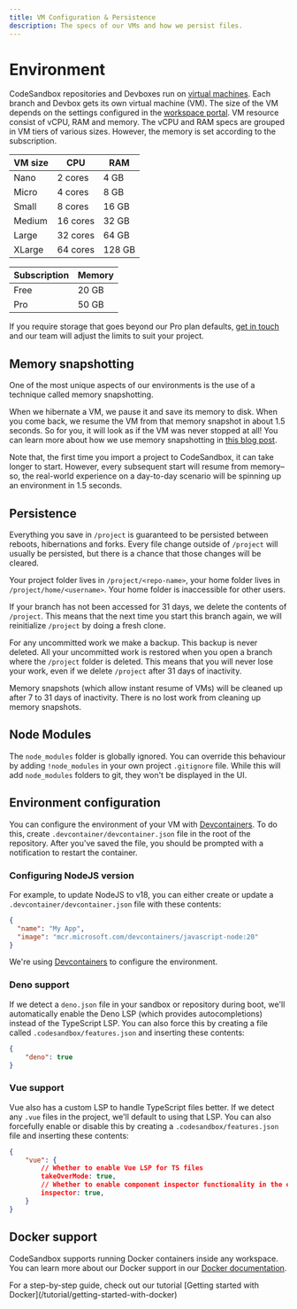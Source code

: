 ```yaml
---
title: VM Configuration & Persistence
description: The specs of our VMs and how we persist files.
---
```



# Environment

CodeSandbox repositories and Devboxes run on [virtual machines](https://codesandbox.io/blog/how-we-clone-a-running-vm-in-2-seconds). Each branch and Devbox gets its own virtual machine (VM). The size of the VM depends on the settings configured in the [workspace portal](https://codesandbox.io/t/vm_settings).
VM resource consist of vCPU, RAM and memory. The vCPU and RAM specs are grouped in VM tiers of various sizes. However, the memory is set according to the subscription.

| VM size | CPU      | RAM    |
| ------ | -------- | ------ |
| Nano   |  2 cores  | 4 GB   |
| Micro  | 4 cores  | 8 GB   |
| Small  | 8 cores  | 16 GB  |
| Medium | 16 cores | 32 GB  |
| Large  | 32 cores | 64 GB  |
| XLarge | 64 cores | 128 GB |


| Subscription | Memory | 
| ------ | --------- |
| Free   | 20 GB     | 
| Pro    | 50 GB     | 


If you require storage that goes beyond our Pro plan defaults, [get in touch](mailto:support@codesandbox.io) and our team will adjust the limits to suit your project.

## Memory snapshotting

One of the most unique aspects of our environments is the use of a technique called memory snapshotting.

When we hibernate a VM, we pause it and save its memory to disk. When you come back, we resume the VM from that memory snapshot in about 1.5 seconds. So for you, it will look as if the VM was never stopped at all! You can learn more about how we use memory snapshotting in [this blog post](https://codesandbox.io/blog/how-we-clone-a-running-vm-in-2-seconds).

Note that, the first time you import a project to CodeSandbox, it can take longer to start. However, every subsequent start will resume from memory–so, the real-world experience on a day-to-day scenario will be spinning up an environment in 1.5 seconds.

## Persistence

Everything you save in `/project` is guaranteed to be persisted between reboots, hibernations and forks. Every file change outside of `/project` will usually be persisted, but there is a chance that those changes will be cleared.

Your project folder lives in `/project/<repo-name>`, your home folder lives in `/project/home/<username>`. Your home folder is inaccessible for other users.

If your branch has not been accessed for 31 days, we delete the contents of `/project`. This means that the next time you start this branch again, we will reinitialize `/project` by doing a fresh clone.

For any uncommitted work we make a backup. This backup is never deleted. All your uncommitted work is restored when you open a branch where the `/project` folder is deleted. This means that you will never lose your work, even if we delete `/project` after 31 days of inactivity.

Memory snapshots (which allow instant resume of VMs) will be cleaned up after 7 to 31 days of inactivity. There is no lost work from cleaning up memory snapshots.

## Node Modules

The `node_modules` folder is globally ignored. You can override this behaviour by adding `!node_modules` in your own project `.gitignore` file. While this will add `node_modules` folders to git, they won't be displayed in the UI.

## Environment configuration

You can configure the environment of your VM with [Devcontainers](https://codesandbox.io/docs/learn/environment/devcontainers). To do this, create `.devcontainer/devcontainer.json` file in the root of the repository. After you've saved the file, you should be prompted with a notification to restart the container.

### Configuring NodeJS version

For example, to update NodeJS to v18, you can either create or update a `.devcontainer/devcontainer.json` file with these contents:

```json
{
  "name": "My App",
  "image": "mcr.microsoft.com/devcontainers/javascript-node:20"
}
```

We're using [Devcontainers](https://codesandbox.io/docs/learn/environment/devcontainers) to configure the environment. 

### Deno support

If we detect a `deno.json` file in your sandbox or repository during boot, we'll automatically enable the Deno LSP (which provides autocompletions) instead of the TypeScript LSP. You can also force this by creating a file called `.codesandbox/features.json` and inserting these contents:

```json
{
    "deno": true
}
```

### Vue support

Vue also has a custom LSP to handle TypeScript files better. If we detect any `.vue` files in the project, we'll default to using that LSP. You can also forcefully enable or disable this by creating a `.codesandbox/features.json` file and inserting these contents:

```json
{
    "vue": {
        // Whether to enable Vue LSP for TS files
        takeOverMode: true,
        // Whether to enable component inspector functionality in the editor for Vue
        inspector: true,
    }
}
```

## Docker support

CodeSandbox supports running Docker containers inside any workspace. You can learn more about our Docker support in our [Docker documentation](/learn/environment/docker).

<Callout emoji="⭑">
For a step-by-step guide, check out our tutorial [Getting started with Docker](/tutorial/getting-started-with-docker)
</Callout>
